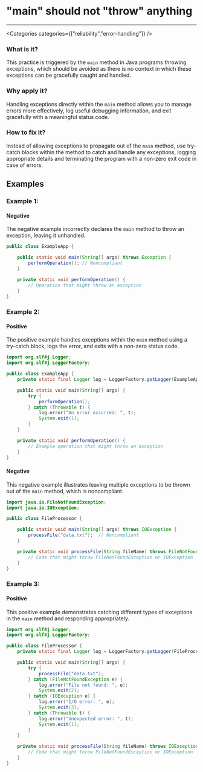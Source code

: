 

# "main" should not "throw" anything

<Severity severity={SeverityLevels.HIGH} />

---

<Categories categories={["reliability","error-handling"]} />

### What is it?
This practice is triggered by the `main` method in Java programs throwing exceptions, which should be avoided as there is no context in which these exceptions can be gracefully caught and handled.

### Why apply it?
Handling exceptions directly within the `main` method allows you to manage errors more effectively, log useful debugging information, and exit gracefully with a meaningful status code.

### How to fix it?
Instead of allowing exceptions to propagate out of the `main` method, use try-catch blocks within the method to catch and handle any exceptions, logging appropriate details and terminating the program with a non-zero exit code in case of errors.

## Examples

### Example 1:

<!-- #example -->

#### Negative

<!-- #example_negative_description -->
The negative example incorrectly declares the `main` method to throw an exception, leaving it unhandled.

<!-- #example_negative_code -->
```java
public class ExampleApp {

    public static void main(String[] args) throws Exception {
        performOperation(); // Noncompliant
    }

    private static void performOperation() {
        // Operation that might throw an exception
    }
}
```

### Example 2:

<!-- #example -->

#### Positive

<!-- #example_positive_description -->
The positive example handles exceptions within the `main` method using a try-catch block, logs the error, and exits with a non-zero status code.

<!-- #example_positive_code -->
```java
import org.slf4j.Logger;
import org.slf4j.LoggerFactory;

public class ExampleApp {
    private static final Logger log = LoggerFactory.getLogger(ExampleApp.class);

    public static void main(String[] args) {
        try {
            performOperation();
        } catch (Throwable t) {
            log.error("An error occurred: ", t);
            System.exit(1);
        }
    }

    private static void performOperation() {
        // Example operation that might throw an exception
    }
}
```

#### Negative

<!-- #example_negative_description -->
This negative example illustrates leaving multiple exceptions to be thrown out of the `main` method, which is noncompliant.

<!-- #example_negative_code -->
```java
import java.io.FileNotFoundException;
import java.io.IOException;

public class FileProcessor {

    public static void main(String[] args) throws IOException {
        processFile("data.txt");  // Noncompliant
    }

    private static void processFile(String fileName) throws FileNotFoundException, IOException {
        // Code that might throw FileNotFoundException or IOException
    }
}
```

### Example 3:

<!-- #example -->

#### Positive

<!-- #example_positive_description -->
This positive example demonstrates catching different types of exceptions in the `main` method and responding appropriately.

<!-- #example_positive_code -->
```java
import org.slf4j.Logger;
import org.slf4j.LoggerFactory;

public class FileProcessor {
    private static final Logger log = LoggerFactory.getLogger(FileProcessor.class);

    public static void main(String[] args) {
        try {
            processFile("data.txt");
        } catch (FileNotFoundException e) {
            log.error("File not found: ", e);
            System.exit(2);
        } catch (IOException e) {
            log.error("I/O error: ", e);
            System.exit(3);
        } catch (Throwable t) {
            log.error("Unexpected error: ", t);
            System.exit(1);
        }
    }

    private static void processFile(String fileName) throws IOException {
        // Code that might throw FileNotFoundException or IOException
    }
}
```